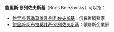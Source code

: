 '''鲍里斯·别列佐夫斯基'''（Boris Berezovsky）可以指：
*[[鲍里斯·瓦季莫维奇·别列佐夫斯基|鲍里斯·瓦季莫维奇·别列佐夫斯基]]：俄羅斯鋼琴家
*[[鲍里斯·阿布拉莫维奇·别列佐夫斯基|鲍里斯·阿布拉莫维奇·别列佐夫斯基]]：俄羅斯企業家

{{Disambiguation|B|Cat=八字以上人名译名消歧义}}